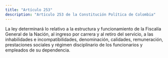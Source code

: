 ```yaml
---
title: "Artículo 253"
description: "Artículo 253 de la Constitución Política de Colombia"
---
```


La ley determinará lo relativo a la estructura y funcionamiento de la Fiscalía General de la Nación, al ingreso por carrera y al retiro del servicio, a las inhabilidades e incompatibilidades, denominación, calidades, remuneración, prestaciones sociales y régimen disciplinario de los funcionarios y empleados de su dependencia.
